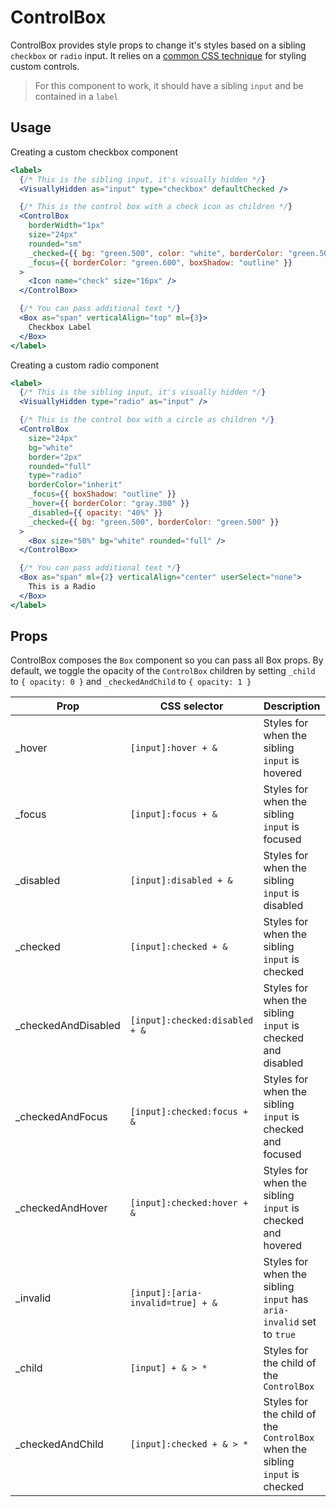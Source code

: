 # ControlBox

ControlBox provides style props to change it's styles based on a sibling
`checkbox` or `radio` input. It relies on a
[common CSS technique](https://dev.to/lkopacz/create-custom-keyboard-accessible-checkboxes-2036)
for styling custom controls.

> For this component to work, it should have a sibling `input` and be contained
> in a `label`

## Usage

Creating a custom checkbox component

```jsx
<label>
  {/* This is the sibling input, it's visually hidden */}
  <VisuallyHidden as="input" type="checkbox" defaultChecked />

  {/* This is the control box with a check icon as children */}
  <ControlBox
    borderWidth="1px"
    size="24px"
    rounded="sm"
    _checked={{ bg: "green.500", color: "white", borderColor: "green.500" }}
    _focus={{ borderColor: "green.600", boxShadow: "outline" }}
  >
    <Icon name="check" size="16px" />
  </ControlBox>

  {/* You can pass additional text */}
  <Box as="span" verticalAlign="top" ml={3}>
    Checkbox Label
  </Box>
</label>
```

Creating a custom radio component

```jsx
<label>
  {/* This is the sibling input, it's visually hidden */}
  <VisuallyHidden type="radio" as="input" />

  {/* This is the control box with a circle as children */}
  <ControlBox
    size="24px"
    bg="white"
    border="2px"
    rounded="full"
    type="radio"
    borderColor="inherit"
    _focus={{ boxShadow: "outline" }}
    _hover={{ borderColor: "gray.300" }}
    _disabled={{ opacity: "40%" }}
    _checked={{ bg: "green.500", borderColor: "green.500" }}
  >
    <Box size="50%" bg="white" rounded="full" />
  </ControlBox>

  {/* You can pass additional text */}
  <Box as="span" ml={2} verticalAlign="center" userSelect="none">
    This is a Radio
  </Box>
</label>
```

## Props

ControlBox composes the `Box` component so you can pass all Box props. By
default, we toggle the opacity of the `ControlBox` children by setting `_child`
to `{ opacity: 0 }` and `_checkedAndChild` to `{ opacity: 1 }`

| Prop                 | CSS selector                      | Description                                                                  |
| -------------------- | --------------------------------- | ---------------------------------------------------------------------------- |
| \_hover              | `[input]:hover + &`               | Styles for when the sibling `input` is hovered                               |
| \_focus              | `[input]:focus + &`               | Styles for when the sibling `input` is focused                               |
| \_disabled           | `[input]:disabled + &`            | Styles for when the sibling `input` is disabled                              |
| \_checked            | `[input]:checked + &`             | Styles for when the sibling `input` is checked                               |
| \_checkedAndDisabled | `[input]:checked:disabled + &`    | Styles for when the sibling `input` is checked and disabled                  |
| \_checkedAndFocus    | `[input]:checked:focus + &`       | Styles for when the sibling `input` is checked and focused                   |
| \_checkedAndHover    | `[input]:checked:hover + &`       | Styles for when the sibling `input` is checked and hovered                   |
| \_invalid            | `[input]:[aria-invalid=true] + &` | Styles for when the sibling `input` has `aria-invalid` set to `true`         |
| \_child              | `[input] + & > *`                 | Styles for the child of the `ControlBox`                                     |
| \_checkedAndChild    | `[input]:checked + & > *`         | Styles for the child of the `ControlBox` when the sibling `input` is checked |
